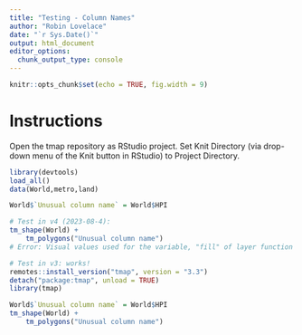 ```yaml
---
title: "Testing - Column Names"
author: "Robin Lovelace"
date: "`r Sys.Date()`"
output: html_document
editor_options: 
  chunk_output_type: console
---
```


```r
knitr::opts_chunk$set(echo = TRUE, fig.width = 9)
```

# Instructions

Open the tmap repository as RStudio project.
Set Knit Directory (via drop-down menu of the Knit button in RStudio) to Project Directory.

```r
library(devtools)
load_all()
data(World,metro,land)

World$`Unusual column name` = World$HPI

# Test in v4 (2023-08-4):
tm_shape(World) +
	tm_polygons("Unusual column name")
# Error: Visual values used for the variable, "fill" of layer function "tm_polygons" are incorrect.

# Test in v3: works!
remotes::install_version("tmap", version = "3.3")
detach("package:tmap", unload = TRUE)
library(tmap)

World$`Unusual column name` = World$HPI
tm_shape(World) +
	tm_polygons("Unusual column name")
```
